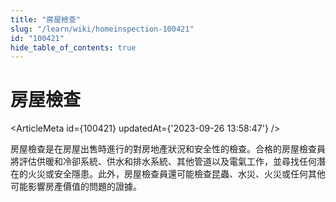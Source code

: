 ```yaml
---
title: "房屋檢查"
slug: "/learn/wiki/homeinspection-100421"
id: "100421"
hide_table_of_contents: true
---
```



# 房屋檢查

<ArticleMeta id={100421} updatedAt={'2023-09-26 13:58:47'} />
<div className='border-solid border-b border-t-0 my-4 border-[var(--ifm-color-gray-300)]' />

房屋檢查是在房屋出售時進行的對房地產狀況和安全性的檢查。合格的房屋檢查員將評估供暖和冷卻系統、供水和排水系統、其他管道以及電氣工作，並尋找任何潛在的火災或安全隱患。此外，房屋檢查員還可能檢查昆蟲、水災、火災或任何其他可能影響房產價值的問題的證據。
